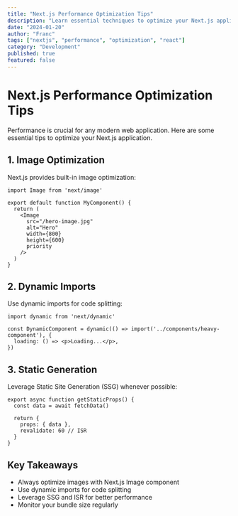 ```yaml
---
title: "Next.js Performance Optimization Tips"
description: "Learn essential techniques to optimize your Next.js application for better performance and user experience."
date: "2024-01-20"
author: "Franc"
tags: ["nextjs", "performance", "optimization", "react"]
category: "Development"
published: true
featured: false
---
```


# Next.js Performance Optimization Tips

Performance is crucial for any modern web application. Here are some essential tips to optimize your Next.js application.

## 1. Image Optimization

Next.js provides built-in image optimization:

```tsx
import Image from 'next/image'

export default function MyComponent() {
  return (
    <Image
      src="/hero-image.jpg"
      alt="Hero"
      width={800}
      height={600}
      priority
    />
  )
}
```

## 2. Dynamic Imports

Use dynamic imports for code splitting:

```tsx
import dynamic from 'next/dynamic'

const DynamicComponent = dynamic(() => import('../components/heavy-component'), {
  loading: () => <p>Loading...</p>,
})
```

## 3. Static Generation

Leverage Static Site Generation (SSG) whenever possible:

```tsx
export async function getStaticProps() {
  const data = await fetchData()
  
  return {
    props: { data },
    revalidate: 60 // ISR
  }
}
```

## Key Takeaways

- Always optimize images with Next.js Image component
- Use dynamic imports for code splitting
- Leverage SSG and ISR for better performance
- Monitor your bundle size regularly